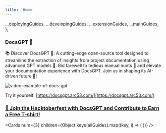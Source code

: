 ```yaml
---
title: 'Home'
---
```





  ...deployingGuides,
  ...developingGuides,
  ...extensionGuides,
  ...mainGuides,
};

###  **DocsGPT 🦖**

📚 Discover DocsGPT 🦖: A cutting-edge open-source tool designed to streamline the extraction of insights from project documentation using advanced GPT models 🤖. Bid farewell to tedious manual hunts 🔎 and elevate your documentation experience with DocsGPT. Join us in shaping its AI-driven future 🚀!

![video-example-of-docs-gpt](https://d3dg1063dc54p9.cloudfront.net/videos/demov3.gif)

Try it yourself: [https://docsgpt.arc53.com/](https://docsgpt.arc53.com/)

### [🎉 Join the Hacktoberfest with DocsGPT and Contribute to Earn a Free T-shirt!](https://github.com/arc53/DocsGPT/blob/main/HACKTOBERFEST.md)

<Cards
      num={3}
      children={Object.keys(allGuides).map((key, i) => (
        <Card
          key={i}
          title={allGuides[key].title}
          href={allGuides[key].href}
        />
      ))}
    />
